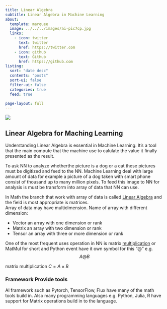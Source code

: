 ```yaml
---
title: Linear Algebra
subtitle: Linear Algebra in Machine Learning
about:
  template: marquee
  image: ../../../images/ai-pic7cp.jpg
  links:
    - icon: twitter
      text: twitter
      href: https://twitter.com
    - icon: github
      text: Github
      href: https://github.com
listing:
  sort: "date desc"
  contents: "posts"
  sort-ui: false
  filter-ui: false
  categories: true
  feed: true

page-layout: full
---
```


![](/images/gradientv12.jpg)

## Linear Algebra for Maching Learning
Understanding Linear Algebra is essential in Machine Learning. It's a tool that the main compute that the machine use to calulate the value it finally presented as the result.

To ask NN to analyze whetherthe picture is a dog or a cat these pictures must be digitized and feed to the NN.
Machine Learning deal with large amount of data for example a picture of a dog taken with smart phone consist of thousand up to many million pixels. To feed this image to NN for analysis is must be transform into array of data that NN can use.

In Math the branch that work with array of data is called [Linear Algebra](https://en.wikipedia.org/wiki/Linear_algebra) and the field is most appropriate is matrices.  
Array of data may have multidimension. Name of array with different dimension:

- Vector an array with one dimension or rank
- Matrix an array with two dimension or rank
- Tensor an array with three or more dimension or rank

One of the most frequent uses operation in NN is matrix [multiplication](https://en.wikipedia.org/wiki/Matrix_multiplication) or MatMul for short and Python event have it own symbol for this "@" e.g.
$$ A@B $$

::: {.callout-tip}

matrix multiplication  $C = A \times B$
:::


### Framework Provide tools

AI framework such as Pytorch, TensorFlow, Flux  have many of the math tools build in. Also many programming languages e.g. Python, Julia, R have support for Matrix operations build in to the language.

